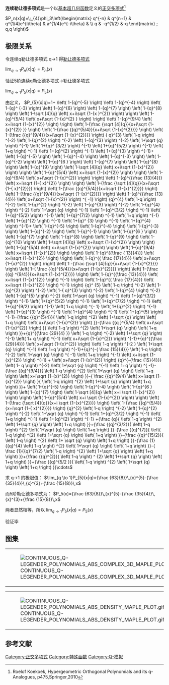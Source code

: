 '''连续勒让德多项式'''是一个以[[基本超几何函数|基本超几何函数]]定义的[[正交多项式|正交多项式]]<ref>Roelof Koekoek, Hypergeometric Orthogonal Polynomials and its q-Analogues, p475,Springer,2010</ref>

<math>P_n(x|q)=\;_{4}\phi_3\left(\begin{matrix} 
q^{-n} & q^{n+1} & q^{1/4}e^{i\theta}  & a^{1/4}e^{-i\theta} & \\ 
q & -q^{1/2} &-q  \end{matrix} 
; q,q \right)</math>
==极限关系==
令连续q勒让德多项式 q->1 得[[勒让德多项式|勒让德多项式]]

<math> \lim_{q \to 1}P_{n}(x|q)=P_{n}(x)</math>

;验证5阶连续q勒让德多项式→勒让德多项式
<math> \lim_{q \to 1}P_{5}(x|q)=P_{5}(x)</math>

由定义，
<math> P_{5}(x|q)=1+ \left( 1-{q}^{-5} \right)  \left( 1-{q}^{-4} \right)  \left( 1-{q}^
{-3} \right)  \left( 1-{q}^{6} \right)  \left( 1-{q}^{7} \right) 
 \left( 1-{q}^{8} \right)  \left( 1-\sqrt [4]{q} \left( x+i\sqrt {1-{x
}^{2}} \right)  \right)  \left( 1-{q}^{5/4} \left( x+i\sqrt {1-{x}^{2}
} \right)  \right)  \left( 1-{q}^{9/4} \left( x+i\sqrt {1-{x}^{2}}
 \right)  \right)  \left( 1-{\frac {\sqrt [4]{q}}{x+i\sqrt {1-{x}^{2}}
}} \right)  \left( 1-{\frac {{q}^{5/4}}{x+i\sqrt {1-{x}^{2}}}}
 \right)  \left( 1-{\frac {{q}^{9/4}}{x+i\sqrt {1-{x}^{2}}}} \right) {
q}^{3} \left( 1-q \right) ^{-2} \left( 1-{q}^{2} \right) ^{-2} \left( 
1-{q}^{3} \right) ^{-2} \left( 1+\sqrt {q} \right) ^{-1} \left( 1+{q}^
{3/2} \right) ^{-1} \left( 1+{q}^{5/2} \right) ^{-1} \left( 1+q
 \right) ^{-1} \left( 1+{q}^{2} \right) ^{-1} \left( 1+{q}^{3}
 \right) ^{-1}+ \left( 1-{q}^{-5} \right)  \left( 1-{q}^{-4} \right) 
 \left( 1-{q}^{-3} \right)  \left( 1-{q}^{-2} \right)  \left( 1-{q}^{6
} \right)  \left( 1-{q}^{7} \right)  \left( 1-{q}^{8} \right)  \left( 
1-{q}^{9} \right)  \left( 1-\sqrt [4]{q} \left( x+i\sqrt {1-{x}^{2}}
 \right)  \right)  \left( 1-{q}^{5/4} \left( x+i\sqrt {1-{x}^{2}}
 \right)  \right)  \left( 1-{q}^{9/4} \left( x+i\sqrt {1-{x}^{2}}
 \right)  \right)  \left( 1-{q}^{{\frac {13}{4}}} \left( x+i\sqrt {1-{
x}^{2}} \right)  \right)  \left( 1-{\frac {\sqrt [4]{q}}{x+i\sqrt {1-{
x}^{2}}}} \right)  \left( 1-{\frac {{q}^{5/4}}{x+i\sqrt {1-{x}^{2}}}}
 \right)  \left( 1-{\frac {{q}^{9/4}}{x+i\sqrt {1-{x}^{2}}}} \right) 
 \left( 1-{q}^{{\frac {13}{4}}} \left( x+i\sqrt {1-{x}^{2}} \right) ^{
-1} \right) {q}^{4} \left( 1-q \right) ^{-2} \left( 1-{q}^{2} \right) 
^{-2} \left( 1-{q}^{3} \right) ^{-2} \left( 1-{q}^{4} \right) ^{-2}
 \left( 1+\sqrt {q} \right) ^{-1} \left( 1+{q}^{3/2} \right) ^{-1}
 \left( 1+{q}^{5/2} \right) ^{-1} \left( 1+{q}^{7/2} \right) ^{-1}
 \left( 1+q \right) ^{-1} \left( 1+{q}^{2} \right) ^{-1} \left( 1+{q}^
{3} \right) ^{-1} \left( 1+{q}^{4} \right) ^{-1}+ \left( 1-{q}^{-5}
 \right)  \left( 1-{q}^{-4} \right)  \left( 1-{q}^{-3} \right) 
 \left( 1-{q}^{-2} \right)  \left( 1-{q}^{-1} \right)  \left( 1-{q}^{6
} \right)  \left( 1-{q}^{7} \right)  \left( 1-{q}^{8} \right)  \left( 
1-{q}^{9} \right)  \left( 1-{q}^{10} \right)  \left( 1-\sqrt [4]{q}
 \left( x+i\sqrt {1-{x}^{2}} \right)  \right)  \left( 1-{q}^{5/4}
 \left( x+i\sqrt {1-{x}^{2}} \right)  \right)  \left( 1-{q}^{9/4}
 \left( x+i\sqrt {1-{x}^{2}} \right)  \right)  \left( 1-{q}^{{\frac {
13}{4}}} \left( x+i\sqrt {1-{x}^{2}} \right)  \right)  \left( 1-{q}^{{
\frac {17}{4}}} \left( x+i\sqrt {1-{x}^{2}} \right)  \right)  \left( 1
-{\frac {\sqrt [4]{q}}{x+i\sqrt {1-{x}^{2}}}} \right)  \left( 1-{
\frac {{q}^{5/4}}{x+i\sqrt {1-{x}^{2}}}} \right)  \left( 1-{\frac {{q}
^{9/4}}{x+i\sqrt {1-{x}^{2}}}} \right)  \left( 1-{q}^{{\frac {13}{4}}}
 \left( x+i\sqrt {1-{x}^{2}} \right) ^{-1} \right)  \left( 1-{q}^{{
\frac {17}{4}}} \left( x+i\sqrt {1-{x}^{2}} \right) ^{-1} \right) {q}^
{5} \left( 1-q \right) ^{-2} \left( 1-{q}^{2} \right) ^{-2} \left( 1-{
q}^{3} \right) ^{-2} \left( 1-{q}^{4} \right) ^{-2} \left( 1-{q}^{5}
 \right) ^{-2} \left( 1+\sqrt {q} \right) ^{-1} \left( 1+{q}^{3/2}
 \right) ^{-1} \left( 1+{q}^{5/2} \right) ^{-1} \left( 1+{q}^{7/2}
 \right) ^{-1} \left( 1+{q}^{9/2} \right) ^{-1} \left( 1+q \right) ^{-
1} \left( 1+{q}^{2} \right) ^{-1} \left( 1+{q}^{3} \right) ^{-1}
 \left( 1+{q}^{4} \right) ^{-1} \left( 1+{q}^{5} \right) ^{-1}-{\frac 
{{q}^{5/4}}{ \left( 1-q \right) ^{2} \left( 1+\sqrt {q} \right) 
 \left( 1+q \right)  \left( x+i\sqrt {1-{x}^{2}} \right) }}-{\frac {{q
}^{5/4} \left( x+i\sqrt {1-{x}^{2}} \right) }{ \left( 1-q \right) ^{2}
 \left( 1+\sqrt {q} \right)  \left( 1+q \right) }}+{q}^{{\frac {29}{4}
}} \left( 1-q \right) ^{-2} \left( 1+\sqrt {q} \right) ^{-1} \left( 1+
q \right) ^{-1} \left( x+i\sqrt {1-{x}^{2}} \right) ^{-1}+{q}^{{\frac 
{29}{4}}} \left( x+i\sqrt {1-{x}^{2}} \right)  \left( 1-q \right) ^{-2
} \left( 1+\sqrt {q} \right) ^{-1} \left( 1+q \right) ^{-1}+{q}^{-{
\frac {15}{4}}} \left( 1-q \right) ^{-2} \left( 1+\sqrt {q} \right) ^{
-1} \left( 1+q \right) ^{-1} \left( x+i\sqrt {1-{x}^{2}} \right) ^{-1}
+ \left( x+i\sqrt {1-{x}^{2}} \right) {q}^{-{\frac {15}{4}}} \left( 1-
q \right) ^{-2} \left( 1+\sqrt {q} \right) ^{-1} \left( 1+q \right) ^{
-1}-{\frac {{q}^{9/4}}{ \left( 1-q \right) ^{2} \left( 1+\sqrt {q}
 \right)  \left( 1+q \right)  \left( x+i\sqrt {1-{x}^{2}} \right) }}-{
\frac {{q}^{9/4} \left( x+i\sqrt {1-{x}^{2}} \right) }{ \left( 1-q
 \right) ^{2} \left( 1+\sqrt {q} \right)  \left( 1+q \right) }}+
 \left( 1-{q}^{-5} \right)  \left( 1-{q}^{-4} \right)  \left( 1-{q}^{6
} \right)  \left( 1-{q}^{7} \right)  \left( 1-\sqrt [4]{q} \left( x+i
\sqrt {1-{x}^{2}} \right)  \right)  \left( 1-{q}^{5/4} \left( x+i
\sqrt {1-{x}^{2}} \right)  \right)  \left( 1-{\frac {\sqrt [4]{q}}{x+i
\sqrt {1-{x}^{2}}}} \right)  \left( 1-{\frac {{q}^{5/4}}{x+i\sqrt {1-{
x}^{2}}}} \right) {q}^{2} \left( 1-q \right) ^{-2} \left( 1-{q}^{2}
 \right) ^{-2} \left( 1+\sqrt {q} \right) ^{-1} \left( 1+{q}^{3/2}
 \right) ^{-1} \left( 1+q \right) ^{-1} \left( 1+{q}^{2} \right) ^{-1}
+{\frac {q}{ \left( 1-q \right) ^{2} \left( 1+\sqrt {q} \right) 
 \left( 1+q \right) }}+{\frac {{q}^{3/2}}{ \left( 1-q \right) ^{2}
 \left( 1+\sqrt {q} \right)  \left( 1+q \right) }}-{\frac {{q}^{7}}{
 \left( 1-q \right) ^{2} \left( 1+\sqrt {q} \right)  \left( 1+q
 \right) }}-{\frac {{q}^{15/2}}{ \left( 1-q \right) ^{2} \left( 1+
\sqrt {q} \right)  \left( 1+q \right) }}-{\frac {1}{{q}^{4} \left( 1-q
 \right) ^{2} \left( 1+\sqrt {q} \right)  \left( 1+q \right) }}-{
\frac {1}{{q}^{7/2} \left( 1-q \right) ^{2} \left( 1+\sqrt {q}
 \right)  \left( 1+q \right) }}+{\frac {{q}^{2}}{ \left( 1-q \right) ^
{2} \left( 1+\sqrt {q} \right)  \left( 1+q \right) }}+{\frac {{q}^{5/2
}}{ \left( 1-q \right) ^{2} \left( 1+\sqrt {q} \right)  \left( 1+q
 \right) }}\cdots</math>

求 q→1 的极限值：
<math> \lim_{q \to 1}P_{5}(x|q)={\frac {63}{8}}\,{x}^{5}-{\frac {35}{4}}\,{x}^{3}+{\frac {15}{8}}\,x</math>

而5阶勒让德多项式为：
<math>P_5(x)={\frac {63}{8}}\,{x}^{5}-{\frac {35}{4}}\,{x}^{3}+{\frac {15}{8}}\,x</math>

两者显然相等，所以
<math> \lim_{q \to 1}P_{5}(x|q)=P_{5}(x)</math>

验证毕

==图集==
{|
|[[File:CONTINUOUS_Q-LEGENDER_POLYNOMIALS_ABS_COMPLEX_3D_MAPLE_PLOT.gif|thumb]]
|[[File:CONTINUOUS_Q-LEGENDER_POLYNOMIALS_IM_COMPLEX_3D_MAPLE_PLOT.gif|thumb]]
|[[File:CONTINUOUS_Q-LEGENDER_POLYNOMIALS_RE_COMPLEX_3D_MAPLE_PLOT.gif|thumb]]
|}
{|
|[[File:CONTINUOUS_Q-LEGENDER_POLYNOMIALS_ABS_DENSITY_MAPLE_PLOT.gif|thumb]]
|[[File:CONTINUOUS_Q-LEGENDER_POLYNOMIALS_IM_DENSITY_MAPLE_PLOT.gif|thumb]]
|[[File:CONTINUOUS_Q-LEGENDER_POLYNOMIALS_RE_DENSITY_MAPLE_PLOT.gif|thumb]]
|}

==参考文献==
<references/>

{{q超几何函数}}

[[Category:正交多项式|Category:正交多项式]]
[[Category:特殊函数|Category:特殊函数]]
[[Category:Q-模拟|Category:Q-模拟]]